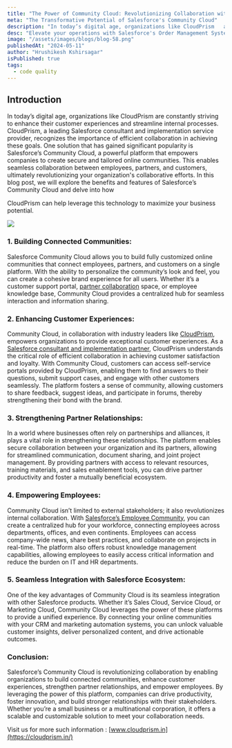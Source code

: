 ```yaml
---
title: "The Power of Community Cloud: Revolutionizing Collaboration with Salesforce "
meta: "The Transformative Potential of Salesforce's Community Cloud"
description: "In today’s digital age, organizations like CloudPrism   are constantly striving to enhance their customer experiences and streamline internal processes. CloudPrism, a leading Salesforce consultant and implementation service provider, recognizes the importance of efficient collaboration in achieving these goals."
desc: "Elevate your operations with Salesforce's Order Management System (OMS). Discover how to streamline processes and maximize efficiency."
image: "/assets/images/blogs/blog-58.png"
publishedAt: "2024-05-11"
author: "Hrushikesh Kshirsagar"
isPublished: true
tags:
  - code quality
---
```


## Introduction

In today’s digital age, organizations like CloudPrism are constantly striving to enhance their customer experiences and streamline internal processes. CloudPrism, a leading Salesforce consultant and implementation service provider, recognizes the importance of efficient collaboration in achieving these goals. One solution that has gained significant popularity is Salesforce’s Community Cloud, a powerful platform that empowers companies to create secure and tailored online communities. This enables seamless collaboration between employees, partners, and customers, ultimately revolutionizing your organization's collaborative efforts. In this blog post, we will explore the benefits and features of Salesforce’s Community Cloud and delve into how

CloudPrism can help leverage this technology to maximize your business potential.

<Image src="/assets/images/blogs/blog-59.png" />

### 1. Building Connected Communities:

Salesforce Community Cloud allows you to build fully customized online communities that connect employees, partners, and customers on a single platform. With the ability to personalize the community’s look and feel, you can create a cohesive brand experience for all users. Whether it’s a customer support portal, [partner collaboration](https://cloudprism.in/salesforce-consultation) space, or employee knowledge base, Community Cloud provides a centralized hub for seamless interaction and information sharing.

### 2. Enhancing Customer Experiences:

Community Cloud, in collaboration with industry leaders like [CloudPrism](https://cloudprism.in/), empowers organizations to provide exceptional customer experiences. As a [Salesforce consultant and implementation partner](https://cloudprism.in/salesforce-consultation), CloudPrism understands the critical role of efficient collaboration in achieving customer satisfaction and loyalty. With Community Cloud, customers can access self-service portals provided by CloudPrism, enabling them to find answers to their questions, submit support cases, and engage with other customers seamlessly. The platform fosters a sense of community, allowing customers to share feedback, suggest ideas, and participate in forums, thereby strengthening their bond with the brand.

### 3. Strengthening Partner Relationships:

In a world where businesses often rely on partnerships and alliances, it plays a vital role in strengthening these relationships. The platform enables secure collaboration between your organization and its partners, allowing for streamlined communication, document sharing, and joint project management. By providing partners with access to relevant resources, training materials, and sales enablement tools, you can drive partner productivity and foster a mutually beneficial ecosystem.

### 4. Empowering Employees:

Community Cloud isn’t limited to external stakeholders; it also revolutionizes internal collaboration. With [Salesforce’s Employee Community](https://cloudprism.in/salesforce-consultation), you can create a centralized hub for your workforce, connecting employees across departments, offices, and even continents. Employees can access company-wide news, share best practices, and collaborate on projects in real-time. The platform also offers robust knowledge management capabilities, allowing employees to easily access critical information and reduce the burden on IT and HR departments.

### 5. Seamless Integration with Salesforce Ecosystem:

One of the key advantages of Community Cloud is its seamless integration with other Salesforce products. Whether it’s Sales Cloud, Service Cloud, or Marketing Cloud, Community Cloud leverages the power of these platforms to provide a unified experience. By connecting your online communities with your CRM and marketing automation systems, you can unlock valuable customer insights, deliver personalized content, and drive actionable outcomes.

### Conclusion:

Salesforce’s Community Cloud is revolutionizing collaboration by enabling organizations to build connected communities, enhance customer experiences, strengthen partner relationships, and empower employees. By leveraging the power of this platform, companies can drive productivity, foster innovation, and build stronger relationships with their stakeholders. Whether you’re a small business or a multinational corporation, it offers a scalable and customizable solution to meet your collaboration needs.

Visit us for more such information : [www.cloudprism.in](https://cloudprism.in/)
